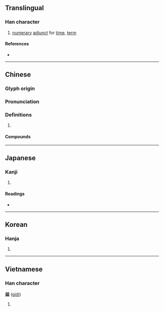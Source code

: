 {{character info/new}}
{{also|届}}
==Translingual==
{{ja-forms|[[届]]|[[届]]|屆}}

===Han character===
{{Han char|rn=44|rad=尸|as=05|sn=8|four=77272|canj=SUG|ids=⿸尸凷}}

# [[numerary]] [[adjunct]] for [[time]], [[term]]

====References====
* {{Han ref|kx=0301.030|dkj=07666|dj=0597.110|hdz=20968.010|uh=5C46|ud=23622|bh=A9A1|bd=43425}}

----

==Chinese==
{{zh-forms|s=届}}

===Glyph origin===
{{Han etym}}

===Pronunciation===
{{zh-pron
|m=jiè
|m-s=jiai4
|c=gaai3
|mn=kài
|mc=y
|oc=y
|cat=
}}

===Definitions===
{{zh-hanzi}}

# {{rfdef|zh}}

====Compounds====
{{zh-der|屆時|屆期|屆滿|屆臨|年屆不惑|應屆|歷屆|無遠弗屆}}

{{zh-cat|Elementary}}

----

==Japanese==
{{ja-kanji forms|届|屆}}

===Kanji===
{{ja-kanji|grade=|rs=尸05|shin=届}}

# {{defn|lang=ja|sort=尸05}}

====Readings====
* {{ja-readings|on=[[かい]] (kai)|kun=[[とどける]] (todokeru), [[とどく]] (todoku), [[とどけ]] (todoke)}}

----

==Korean==

===Hanja===
{{ko-hanja|hangeul=계|rv=gye|mr=kye}}

# {{defn|lang=ko|sort=尸05}}

----

==Vietnamese==

===Han character===
'''屆''' ([[giới]])

# {{defn|lang=vi}}

{{cln|vi|Han tu}}